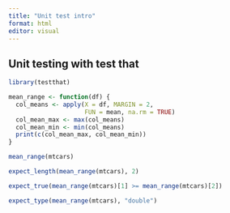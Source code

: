 ```yaml
---
title: "Unit test intro"
format: html
editor: visual
---
```


## Unit testing with test that

```r
library(testthat)
```

```r
mean_range <- function(df) {
  col_means <- apply(X = df, MARGIN = 2, 
                     FUN = mean, na.rm = TRUE)
  col_mean_max <- max(col_means)
  col_mean_min <- min(col_means)
  print(c(col_mean_max, col_mean_min))
}

mean_range(mtcars)
```

```r
expect_length(mean_range(mtcars), 2)
```

```r
expect_true(mean_range(mtcars)[1] >= mean_range(mtcars)[2])

expect_type(mean_range(mtcars), "double")
```

```r

```
